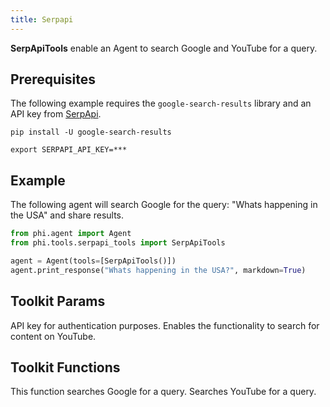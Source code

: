 ```yaml
---
title: Serpapi
---
```


**SerpApiTools** enable an Agent to search Google and YouTube for a query.

## Prerequisites

The following example requires the `google-search-results` library and an API key from [SerpApi](https://serpapi.com/).

```shell
pip install -U google-search-results
```

```shell
export SERPAPI_API_KEY=***
```

## Example

The following agent will search Google for the query: "Whats happening in the USA" and share results.

```python cookbook/tools/serpapi_tools.py
from phi.agent import Agent
from phi.tools.serpapi_tools import SerpApiTools

agent = Agent(tools=[SerpApiTools()])
agent.print_response("Whats happening in the USA?", markdown=True)
```

## Toolkit Params

<ResponseField name="api_key" type="str">
  API key for authentication purposes.
</ResponseField>
<ResponseField name="search_youtube" type="bool" default="False">
  Enables the functionality to search for content on YouTube.
</ResponseField>

## Toolkit Functions

<ResponseField name="search_google">
  This function searches Google for a query.
</ResponseField>
<ResponseField name="search_youtube">
  Searches YouTube for a query.
</ResponseField>
